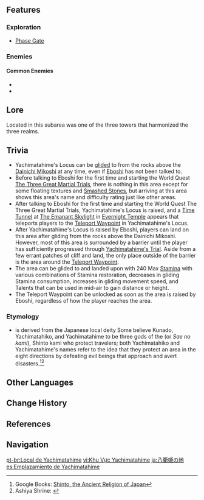 {{Location Infobox
|image        = Yachimatahime's Locus.png
|type         = Subarea
|map          = Enkanomiya
|region       = Inazuma
|area         = Enkanomiya
}}
{{Location Intro|description=<p>It is initially hidden from the map and can be unlocked and shown on the map by starting the [[Erebos' Secret]] questline.</p>}}

==Features==
===Exploration===
*[[Phase Gate]]

===Enemies===
====Common Enemies====
*{{Enemy|Anemo Specter}}
*{{Enemy|Hydro Specter}}

==Lore==
Located in this subarea was one of the three towers that harmonized the three realms.

{{Transclude|Erebos' Secret|Lore}}

==Trivia==
* Yachimatahime's Locus can be [[Gliding|glided]] to from the rocks above the [[Dainichi Mikoshi]] at any time, even if [[Eboshi]] has not been talked to.
* Before talking to Eboshi for the first time and starting the World Quest [[The Three Great Martial Trials]], there is nothing in this area except for some floating textures and [[Smashed Stone]]s, but arriving at this area shows this area's name and difficulty rating just like other areas.
* After talking to Eboshi for the first time and starting the World Quest The Three Great Martial Trials, Yachimatahime's Locus is raised, and a [[Time Tunnel]] at [[The Emanant Skylight]] in [[Evernight Temple]] appears that teleports players to the [[Teleport Waypoint]] in Yachimatahime's Locus.
* After Yachimatahime's Locus is raised by Eboshi, players can land on this area after gliding from the rocks above the Dainichi Mikoshi. However, most of this area is surrounded by a barrier until the player has sufficiently progressed through [[Yachimatahime's Trial]]. Aside from a few errant patches of cliff and land, the only place outside of the barrier is the area around the [[Teleport Waypoint]].
* The area can be glided to and landed upon with 240 Max [[Stamina]] with various combinations of Stamina restoration, decreases in gliding Stamina consumption, increases in gliding movement speed, and Talents that can be used in mid-air to gain distance or height.
* The Teleport Waypoint can be unlocked as soon as the area is raised by Eboshi, regardless of how the player reaches the area.

===Etymology===
*{{lang|Yachimatahime|ja=八衢姫}} is derived from the Japanese local deity {{lang|Yachimatahime|ja=八衢比売|ja_lit=Eight-Fork-Road-Princess.}} Some believe Kunado, Yachimatahiko, and Yachimatahime to be three gods of the {{w|Dōsojin}} (or ''Sae no kami''), Shinto kami who protect travelers; both Yachimatahiko and Yachimatahime's names refer to the idea that they protect an area in the eight directions by defeating evil beings that approach and avert disasters.<ref>Google Books: [https://www.google.com/books/edition/Shinto_The_Ancient_Religion_of_Japan/DNPOCgAAQBAJ?hl=en&gbpv=1&dq=Yachimatahiko-no-Kami&pg=PT137&printsec=frontcover Shinto, the Ancient Religion of Japan]</ref><ref>Ashiya Shrine: [https://www.ashiyajinja.or.jp/saisin/saisin-45/ {{Ja|八衢比古命／八衢比売命}}]</ref>

==Other Languages==
{{Other Languages
|en      = Yachimatahime's Locus
|zhs     = 八衢姬之地
|zhs_rm  = Bāqújī zhī Dì
|zht     = 八衢姬之地
|zht_rm  = Bāqújī zhī Dì
|zh_tl   = Yachimatahime's Land
|ja      = {{Rubi|八|や|衢|ちまた|姫|ひめ}}の{{Rubi|地|ち}}
|ja_rm   = Yachimatahime no Chi<ref>[[Map]], Label: Yachimatahime's Locus (Japanese)</ref>
|ja_tl   = Yachimatahime's Land
|ko      = 야치마타히메의 땅
|ko_rm   = Yachimatahime-ui Ttang
|ko_tl   = Land of Yachiyatahime
|es      = Emplazamiento de Yachimatahime
|es_tl   = 
|fr      = Locus de Yachimatahime
|fr_tl   = Yachimatahime's Locus
|ru      = Расположение Ятиматахимэ
|ru_tl   = Yachimatahime's Location
|th      = Yachimatahime's Locus
|vi      = Khu Vực Yachimatahime
|vi_tl   = Yachimatahime Area
|de      = Yachimatahimes Locus
|id      = Yachimatahime's Locus
|pt      = Local de Yachimatahime
|pt_tl   = 
|tr      = Yachimatahime'nin Mahalli
|tr_tl   = 
|it      = Locus di Yachimatahime
|it_tl   = Yachimatahime's Locus
}}

==Change History==
{{Change History|2.4}}

==References==
{{Reflist}}

==Navigation==
{{Area Navbox|Inazuma}}

[[pt-br:Local de Yachimatahime]]
[[vi:Khu Vực Yachimatahime]]
[[ja:八衢姫の地]]
[[es:Emplazamiento de Yachimatahime]]